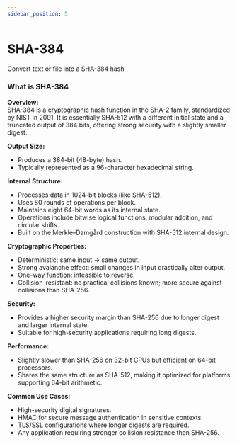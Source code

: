 ```yaml
---
sidebar_position: 5
---
```


# SHA-384

Convert text or file into a SHA-384 hash



<HashGenerator 
  hashAlgorithm='SHA-384'
/>

### What is SHA-384


**Overview:**  
SHA-384 is a cryptographic hash function in the SHA-2 family, standardized by NIST in 2001. It is essentially SHA-512 with a different initial state and a truncated output of 384 bits, offering strong security with a slightly smaller digest.

**Output Size:**  
- Produces a 384-bit (48-byte) hash.  
- Typically represented as a 96-character hexadecimal string.

**Internal Structure:**  
- Processes data in 1024-bit blocks (like SHA-512).  
- Uses 80 rounds of operations per block.  
- Maintains eight 64-bit words as its internal state.  
- Operations include bitwise logical functions, modular addition, and circular shifts.  
- Built on the Merkle–Damgård construction with SHA-512 internal design.

**Cryptographic Properties:**  
- Deterministic: same input → same output.  
- Strong avalanche effect: small changes in input drastically alter output.  
- One-way function: infeasible to reverse.  
- Collision-resistant: no practical collisions known; more secure against collisions than SHA-256.

**Security:**  
- Provides a higher security margin than SHA-256 due to longer digest and larger internal state.  
- Suitable for high-security applications requiring long digests.

**Performance:**  
- Slightly slower than SHA-256 on 32-bit CPUs but efficient on 64-bit processors.  
- Shares the same structure as SHA-512, making it optimized for platforms supporting 64-bit arithmetic.

**Common Use Cases:**  
- High-security digital signatures.  
- HMAC for secure message authentication in sensitive contexts.  
- TLS/SSL configurations where longer digests are required.  
- Any application requiring stronger collision resistance than SHA-256.